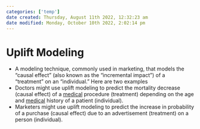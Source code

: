 ```yaml
---
categories: ['temp']
date created: Thursday, August 11th 2022, 12:32:23 am
date modified: Monday, October 10th 2022, 2:02:14 pm
---
```


# Uplift Modeling
- A modeling technique, commonly used in marketing, that models the "causal effect" (also known as the "incremental impact") of a "treatment" on an "individual." Here are two examples
- Doctors might use uplift modeling to predict the mortality decrease (causal effect) of a [medical](medical.qmd) procedure (treatment) depending on the age and [medical](medical.qmd) history of a patient (individual).
- Marketers might use uplift modeling to predict the increase in probability of a purchase (causal effect) due to an advertisement (treatment) on a person (individual).




